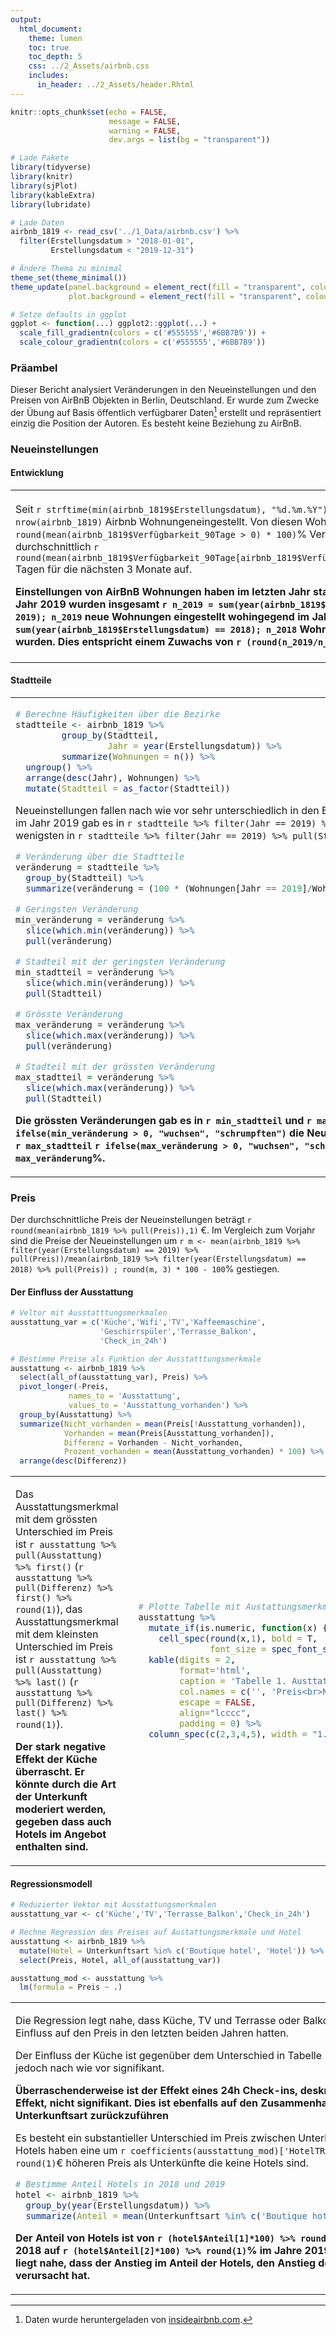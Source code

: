 ```yaml
---
output:
  html_document:
    theme: lumen
    toc: true
    toc_depth: 5
    css: ../2_Assets/airbnb.css
    includes:
      in_header: ../2_Assets/header.Rhtml
---
```


```r
knitr::opts_chunk$set(echo = FALSE, 
                      message = FALSE, 
                      warning = FALSE, 
                      dev.args = list(bg = "transparent"))

# Lade Pakete
library(tidyverse)
library(knitr)
library(sjPlot)
library(kableExtra)
library(lubridate)

# Lade Daten
airbnb_1819 <- read_csv('../1_Data/airbnb.csv') %>% 
  filter(Erstellungsdatum > "2018-01-01", 
         Erstellungsdatum < "2019-12-31")

# Ändere Thema zu minimal
theme_set(theme_minimal())
theme_update(panel.background = element_rect(fill = "transparent", colour = NA),
             plot.background = element_rect(fill = "transparent", colour = NA))

# Setze defaults in ggplot
ggplot <- function(...) ggplot2::ggplot(...) + 
  scale_fill_gradientn(colors = c('#555555','#6BB7B9')) + 
  scale_colour_gradientn(colors = c('#555555','#6BB7B9'))

```

### Präambel

Dieser Bericht analysiert Veränderungen in den Neueinstellungen und den Preisen von AirBnB Objekten in Berlin, Deutschland. Er wurde zum Zwecke der Übung auf Basis öffentlich verfügbarer Daten^[Daten wurde heruntergeladen von [insideairbnb.com](http://insideairbnb.com/get-the-data.html).] erstellt und repräsentiert einzig die Position der Autoren. Es besteht keine Beziehung zu AirBnB.   

### Neueinstellungen

#### Entwicklung

<table>
  <col width = 40%>
  <col width = 10%>
  <col width = 50%>
  <tr>
  <td>
  
Seit `r strftime(min(airbnb_1819$Erstellungsdatum), "%d.%m.%Y")` wurden in Berlin `r nrow(airbnb_1819)` Airbnb Wohnungeneingestellt. Von diesen Wohnungn weisen aktuell `r round(mean(airbnb_1819$Verfügbarkeit_90Tage > 0) * 100)`% Verfügbarkeiten von durchschnittlich `r round(mean(airbnb_1819$Verfügbarkeit_90Tage[airbnb_1819$Verfügbarkeit_90Tage>0]),1)` Tagen für die nächsten 3 Monate auf.

**Einstellungen von AirBnB Wohnungen haben im letzten Jahr stark zugenommen. Im Jahr 2019 wurden insgesamt `r n_2019 = sum(year(airbnb_1819$Erstellungsdatum) == 2019); n_2019` neue Wohnungen eingestellt wohingegend im Jahr 2018 nur `r n_2018 = sum(year(airbnb_1819$Erstellungsdatum) == 2018); n_2018` Wohnungen eingestellt wurden. Dies entspricht einem Zuwachs von `r (round(n_2019/n_2018, 2) - 1)*100`%.**
  
  </td>
  <td>
  
  </td>
  <td>

```r

# Plotte Häufigkeiten
ggplot(airbnb_1819 %>% 
         group_by(Jahr = year(Erstellungsdatum), 
                  Monat_tmp = month(Erstellungsdatum)) %>% 
         summarize(
           Monat = as_factor(paste(first(Jahr), first(Monat_tmp), sep = '-')),
           Wohnungen = n()), 
       aes(x = Monat, y = Wohnungen, fill = Jahr)) + 
  geom_bar(stat = 'identity', position = 'dodge') + 
  theme(legend.position = 'none',
        axis.text.x = element_text(angle = 45, hjust = 1)) 

# Ergänze caption
cap = "<center>Figure 1. Neueinstellungen pro Monat.</center>"

```

  </td>
  </tr>
</table>

#### Stadtteile

<table>
<col width = 40%>
<col width = 10%>
<col width = 50%>
<tr>
  <td>

```r
# Berechne Häufigkeiten über die Bezirke
stadtteile <- airbnb_1819 %>% 
         group_by(Stadtteil, 
                  Jahr = year(Erstellungsdatum)) %>% 
         summarize(Wohnungen = n()) %>% 
  ungroup() %>% 
  arrange(desc(Jahr), Wohnungen) %>% 
  mutate(Stadtteil = as_factor(Stadtteil))
```

Neueinstellungen fallen nach wie vor sehr unterschiedlich in den Bezirke aus. Die meisten Neueinstellungen im Jahr 2019 gab es in `r stadtteile %>% filter(Jahr == 2019) %>% pull(Stadtteil) %>% last()`, die wenigsten in `r stadtteile %>% filter(Jahr == 2019) %>% pull(Stadtteil) %>% first()`.   
 
```r
# Veränderung über die Stadtteile
veränderung = stadtteile %>% 
  group_by(Stadtteil) %>% 
  summarize(veränderung = (100 * (Wohnungen[Jahr == 2019]/Wohnungen[Jahr == 2018] - 1)) %>% round(1))

# Geringsten Veränderung
min_veränderung = veränderung %>% 
  slice(which.min(veränderung)) %>% 
  pull(veränderung)

# Stadteil mit der geringsten Veränderung
min_stadtteil = veränderung %>% 
  slice(which.min(veränderung)) %>% 
  pull(Stadtteil)

# Grösste Veränderung
max_veränderung = veränderung %>% 
  slice(which.max(veränderung)) %>% 
  pull(veränderung)

# Stadteil mit der grössten Veränderung
max_stadtteil = veränderung %>% 
  slice(which.max(veränderung)) %>% 
  pull(Stadtteil)
```

**Die grössten Veränderungen gab es in `r min_stadtteil` und `r max_stadtteil`. In `r min_stadtteil` `r ifelse(min_veränderung > 0, "wuchsen", "schrumpften")` die Neueinstellungen um `r min_veränderung`%, in `r max_stadtteil` `r ifelse(max_veränderung > 0, "wuchsen", "schrumpften")` die Neueinstellungen um `r max_veränderung`%.**


  </td>
  <td>
  </td>
  <td>

```r
# Plotte Häufigkeieten der Stadtteile
ggplot(stadtteile, 
       aes(y = Stadtteil, x = Wohnungen, group = Jahr, fill = Jahr)) + 
  geom_bar(stat = 'identity', position = 'dodge') + 
  theme(legend.position = 'none') + labs(y='')

# Ergänze caption
cap = "<center>Figure 2. Neueinstellungen pro Bezirk</center>"
```

  </td>
  </tr>
</table>

### Preis

Der durchschnittliche Preis der Neueinstellungen beträgt `r round(mean(airbnb_1819 %>% pull(Preis)),1)` €. Im Vergleich zum Vorjahr sind die Preise der Neueinstellungen um `r m <- mean(airbnb_1819 %>% filter(year(Erstellungsdatum) == 2019) %>% pull(Preis))/mean(airbnb_1819 %>% filter(year(Erstellungsdatum) == 2018) %>% pull(Preis)) ; round(m, 3) * 100 - 100`% gestiegen.

#### Der Einfluss der Ausstattung

```r
# Veltor mit Ausstatttungsmerkmalen
ausstattung_var = c('Küche','Wifi','TV','Kaffeemaschine',
                    'Geschirrspüler','Terrasse_Balkon',
                    'Check_in_24h')

# Bestimme Preise als Funktion der Ausstatttungsmerkmale
ausstattung <- airbnb_1819 %>% 
  select(all_of(ausstattung_var), Preis) %>%
  pivot_longer(-Preis,
             names_to = 'Ausstattung',
             values_to = 'Ausstattung_vorhanden') %>% 
  group_by(Ausstattung) %>% 
  summarize(Nicht_vorhanden = mean(Preis[!Ausstattung_vorhanden]),
            Vorhanden = mean(Preis[Ausstattung_vorhanden]),
            Differenz = Vorhanden - Nicht_vorhanden, 
            Prozent_vorhanden = mean(Ausstattung_vorhanden) * 100) %>% 
  arrange(desc(Differenz)) 
```

<table width=100%>
<col width = 25%>
<col width = 10%>
<col width = 65%>
<tr>
  <td>
  
Das Ausstattungsmerkmal mit dem grössten Unterschied im Preis ist `r ausstattung %>% pull(Ausstattung) %>% first()` (`r ausstattung %>% pull(Differenz) %>% first() %>% round(1)`), das Ausstattungsmerkmal mit dem kleinsten Unterschied im Preis ist `r ausstattung %>% pull(Ausstattung) %>% last()` (`r ausstattung %>% pull(Differenz) %>% last() %>% round(1)`). 
  
<b>Der stark negative Effekt der Küche überrascht. Er könnte durch die Art der Unterkunft moderiert werden, gegeben dass auch Hotels im Angebot enthalten sind.</b>  
  
  </td>
  <td>
  </td>
  <td>

```r
# Plotte Tabelle mit Austattungsmerkmalen
ausstattung %>% 
  mutate_if(is.numeric, function(x) {
    cell_spec(round(x,1), bold = T, 
              font_size = spec_font_size(x, begin=10, end=16))}) %>%
  kable(digits = 2,
        format='html', 
        caption = 'Tabelle 1. Austtatung und Einfluss auf den Preis', 
        col.names = c('', 'Preis<br>Nicht-vorh.', 'Preis<br>vorh.','Differenz','Prozent<br>vorh.'),
        escape = FALSE,
        align="lcccc",
        padding = 0) %>% 
  column_spec(c(2,3,4,5), width = "1.2in") 
```

  </td>
  </tr>
</table>

#### Regressionsmodell

```r
# Reduzierter Vektor mit Ausstattungsmerkmalen
ausstattung_var <- c('Küche','TV','Terrasse_Balkon','Check_in_24h')

# Rechne Regression des Preises auf Austattungsmerkmale und Hotel
ausstattung <- airbnb_1819 %>% 
  mutate(Hotel = Unterkunftsart %in% c('Boutique hotel', 'Hotel')) %>% 
  select(Preis, Hotel, all_of(ausstattung_var)) 

ausstattung_mod <- ausstattung %>% 
  lm(formula = Preis ~ .)
```

<table width=100%>
<col width = 50%>
<col width = 10%>
<col width = 40%>
<tr>
  <td>
  
Die Regression legt nahe, dass Küche, TV und Terrasse oder Balkon den grössten Einfluss auf den Preis in den letzten beiden Jahren hatten. 
  
Der Einfluss der Küche ist gegenüber dem Unterschied in Tabelle 1 gesunken, jedoch nach wie vor signifikant. 
  
<b>Überraschenderweise ist der Effekt eines 24h Check-ins, deskriptiv der grösste Effekt, nicht signifikant. Dies ist ebenfalls auf den Zusammenhang zur Unterkunftsart zurückzuführen</b>
  
Es besteht ein substantieller Unterschied im Preis zwischen Unterkunftsarten. Hotels haben eine um `r coefficients(ausstattung_mod)['HotelTRUE'] %>% round(1)`€ höheren Preis als Unterkünfte die keine Hotels sind.  
  
```r
# Bestimme Anteil Hotels in 2018 und 2019
hotel <- airbnb_1819 %>% 
  group_by(year(Erstellungsdatum)) %>% 
  summarize(Anteil = mean(Unterkunftsart %in% c('Boutique hotel', 'Hotel'))) 
```

<b>Der Anteil von Hotels ist von `r (hotel$Anteil[1]*100) %>% round(1)`% im Jahre 2018 auf `r (hotel$Anteil[2]*100) %>% round(1)`% im Jahre 2019 gestiegen. Es liegt nahe, dass der Anstieg im Anteil der Hotels, den Anstieg der Objektpreise verursacht hat. 

  
  </td>
  <td>
  </td>
  <td>

```r
# Tabelle mit Ergebnissen der Regression
tab_model(ausstattung_mod,
          pred.labels = c('Achsenabschnitt', names(ausstattung)[-1]),
          title = 'Table 2. Regression des Preises auf die Ausstattung.',
          CSS = list(css.caption = "font-weight:500", 
                     css.table = "width: auto; margin-right: 0px;margin-left: auto;"))
```

  </td>
  </tr>
</table>
